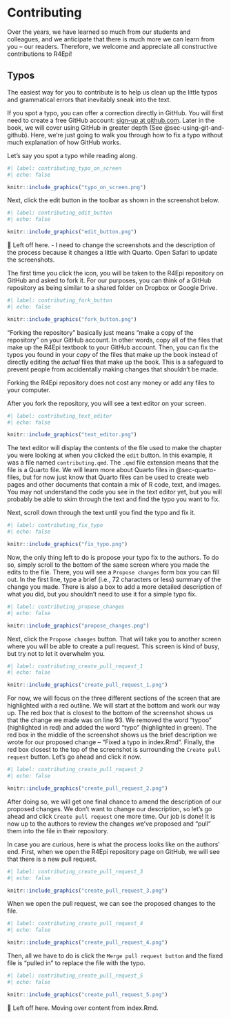 # Contributing {.unnumbered}

Over the years, we have learned so much from our students and colleagues, and we anticipate that there is much more we can learn from you -- our readers. Therefore, we welcome and appreciate all constructive contributions to R4Epi!

## Typos {.unnumbered}

The easiest way for you to contribute is to help us clean up the little typos and grammatical errors that inevitably sneak into the text. 

If you spot a typo, you can offer a correction directly in GitHub. You will first need to create a free GitHub account: [sign-up at github.com](https://github.com/join). Later in the book, we will cover using GitHub in greater depth (See @sec-using-git-and-github). Here, we're just going to walk you through how to fix a typo without much explanation of how GitHub works.

Let's say you spot a typo while reading along.

```r
#| label: contributing_typo_on_screen
#| echo: false

knitr::include_graphics("typo_on_screen.png")
```

Next, click the edit button in the toolbar as shown in the screenshot below.

```r
#| label: contributing_edit_button
#| echo: false

knitr::include_graphics("edit_button.png")
```

🔴 Left off here. 
- I need to change the screenshots and the description of the process because it changes a little with Quarto. Open Safari to update the screenshots.

The first time you click the icon, you will be taken to the R4Epi repository on GitHub and asked to fork it. For our purposes, you can think of a GitHub repository as being similar to a shared folder on Dropbox or Google Drive.

```r
#| label: contributing_fork_button
#| echo: false

knitr::include_graphics("fork_button.png")
```

"Forking the repository" basically just means "make a copy of the repository" on your GitHub account. In other words, copy all of the files that make up the R4Epi textbook to your GitHub account. Then, you can fix the typos you found in your _copy_ of the files that make up the book instead of directly editing the _actual_ files that make up the book. This is a safeguard to prevent people from accidentally making changes that shouldn't be made. 

::: callout-note
Forking the R4Epi repository does not cost any money or add any files to your computer.
:::

After you fork the repository, you will see a text editor on your screen.

```r
#| label: contributing_text_editor
#| echo: false

knitr::include_graphics("text_editor.png")
```

The text editor will display the contents of the file used to make the chapter you were looking at when you clicked the `edit` button. In this example, it was a file named `contributing.qmd`. The `.qmd` file extension means that the file is a Quarto file. We will learn more about Quarto files in @sec-quarto-files, but for now just know that Quarto files can be used to create web pages and other documents that contain a mix of R code, text, and images. You may not understand the code you see in the text editor yet, but you will probably be able to skim through the text and find the typo you want to fix.

Next, scroll down through the text until you find the typo and fix it. 

```r
#| label: contributing_fix_typo
#| echo: false

knitr::include_graphics("fix_typo.png")
```

Now, the only thing left to do is propose your typo fix to the authors. To do so, simply scroll to the bottom of the same screen where you made the edits to the file. There, you will see a `Propose changes` form box you can fill out. In the first line, type a brief (i.e., 72 characters or less) summary of the change you made. There is also a box to add a more detailed description of what you did, but you shouldn't need to use it for a simple typo fix. 

```r
#| label: contributing_propose_changes
#| echo: false

knitr::include_graphics("propose_changes.png")
```

Next, click the `Propose changes` button. That will take you to another screen where you will be able to create a pull request. This screen is kind of busy, but try not to let it overwhelm you. 

```r
#| label: contributing_create_pull_request_1
#| echo: false

knitr::include_graphics("create_pull_request_1.png")
```

For now, we will focus on the three different sections of the screen that are highlighted with a red outline. We will start at the bottom and work our way up. The red box that is closest to the bottom of the screenshot shows us that the change we made was on line 93. We removed the word "typoo" (highlighted in red) and added the word "typo" (highlighted in green). The red box in the middle of the screenshot shows us the brief description we wrote for our proposed change -- "Fixed a typo in index.Rmd". Finally, the red box closest to the top of the screenshot is surrounding the `Create pull request` button. Let's go ahead and click it now. 

```r
#| label: contributing_create_pull_request_2
#| echo: false

knitr::include_graphics("create_pull_request_2.png")
```

After doing so, we will get one final chance to amend the description of our proposed changes. We don't want to change our description, so let's go ahead and click `Create pull request` one more time. Our job is done! It is now up to the authors to review the changes we've proposed and "pull" them into the file in their repository. 

In case you are curious, here is what the process looks like on the authors' end. First, when we open the R4Epi repository page on GitHub, we will see that there is a new pull request. 

```r
#| label: contributing_create_pull_request_3
#| echo: false

knitr::include_graphics("create_pull_request_3.png")
```

When we open the pull request, we can see the proposed changes to the file.

```r
#| label: contributing_create_pull_request_4
#| echo: false

knitr::include_graphics("create_pull_request_4.png")
```

Then, all we have to do is click the `Merge pull request button` and the fixed file is "pulled in" to replace the file with the typo. 

```r
#| label: contributing_create_pull_request_5
#| echo: false

knitr::include_graphics("create_pull_request_5.png")
```


🔴 Left off here. Moving over content from index.Rmd.